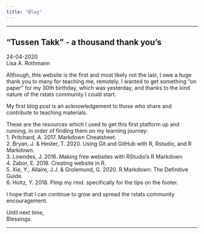 ---
title: "Blog"
---

----

## “Tussen Takk” - a thousand thank you’s  
24-04-2020  
Lisa A. Rothmann  

Although, this website is the first and most likely not the last, I owe a huge thank you to many for teaching me, remotely. I wanted to get something “on paper” for my 30th birthday, which was yesterday, and thanks to the kind nature of the rstats community I could start.  

My first blog post is an acknowledgement to those who share and contribute to teaching materials.  

These are the resources which I used to get this first platform up and running, in order of finding them on my learning journey:  
1. Pritchard, A. 2017. Markdown Cheatsheet.  
2. Bryan, J. & Hester, T. 2020. Using Git and GitHub with R, Rstudio, and R Markdown.  
3. Lowndes, J. 2016. Making free websites with RStudio’s R Markdown  
4. Zabor, E. 2018. Creating website in R.  
5. Xie, Y., Allaire, J.J. & Grolemund, G. 2020. R Markdown: The Definitive Guide.  
6. Holtz, Y. 2018. Pimp my rmd. specifically for the tips on the footer.  

I hope that I can continue to grow and spread the rstats community encouragement.  

Until next time,  
Blessings.

----

